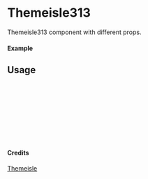 
<Meta of={Themeisle313} title="Themeisle/Themeisle313" />

# Themeisle313

Themeisle313 component with different props.

#### Example

<Canvas of={Themeisle313.Primary} />

## Usage

```ts
import { Themeisle313 } from "yadl-ui";

const Example = () => {
  return (
      <Themeisle313 />
  );
};

export default Example;
```

#### Credits
[Themeisle](https://themeisle.com/illustrations/)

